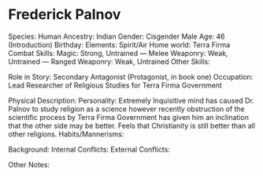 # Frederick Palnov

Species: Human
Ancestry: Indian
Gender: Cisgender Male
Age: 46 (Introduction)
Birthday:
Elements: Spirit/Air
Home world: Terra Firma
Combat Skills: Magic: Strong, Untrained — Melee Weaponry: Weak, Untrained — Ranged Weaponry: Weak, Untrained
Other Skills:

Role in Story: Secondary Antagonist (Protagonist, in book one)
Occupation: Lead Researcher of Religious Studies for Terra Firma Government

Physical Description:
Personality: Extremely Inquisitive mind has caused Dr. Palnov to study religion as a science however recently obstruction of the scientific process by Terra Firma Government has given him an inclination that the other side may be better. Feels that Christianity is still better than all other religions.
Habits/Mannerisms:

Background:
Internal Conflicts:
External Conflicts:

Other Notes:
